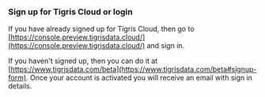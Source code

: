 ### Sign up for Tigris Cloud or login

If you have already signed up for Tigris Cloud, then go to
[https://console.preview.tigrisdata.cloud/](https://console.preview.tigrisdata.cloud/)
and sign in.

If you haven't signed up, then you can do it at
[https://www.tigrisdata.com/beta](https://www.tigrisdata.com/beta#signup-form).
Once your account is activated you will receive an email with
sign in details.


<LiteYouTubeEmbed
  id="IlvLV0LSFzg"
  params="autoplay=1&autohide=1&showinfo=0&rel=0"
  title="How to sign in and configure your TypeScript project with Tigris"
  poster="maxresdefault"
/>
